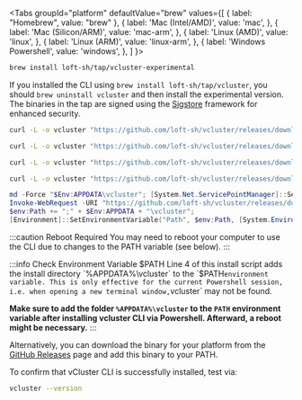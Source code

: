 
<Tabs
  groupId="platform"
  defaultValue="brew"
  values={[
	{ label: "Homebrew", value: "brew" },
    { label: 'Mac (Intel/AMD)', value: 'mac', },
    { label: 'Mac (Silicon/ARM)', value: 'mac-arm', },
    { label: 'Linux (AMD)', value: 'linux', },
    { label: 'Linux (ARM)', value: 'linux-arm', },
    { label: 'Windows Powershell', value: 'windows', },
  ]
}>
<TabItem value="brew">

```bash
brew install loft-sh/tap/vcluster-experimental
```

If you installed the CLI using `brew install loft-sh/tap/vcluster`, you should `brew uninstall vcluster` and then install the experimental version.
The binaries in the tap are signed using the [Sigstore](https://docs.sigstore.dev/) framework for enhanced security.

</TabItem>
<TabItem value="mac">

```bash
curl -L -o vcluster "https://github.com/loft-sh/vcluster/releases/download/v0.20.0-beta.1/vcluster-darwin-amd64" && sudo install -c -m 0755 vcluster /usr/local/bin && rm -f vcluster
```

</TabItem>
<TabItem value="mac-arm">

```bash
curl -L -o vcluster "https://github.com/loft-sh/vcluster/releases/download/v0.20.0-beta.1/vcluster-darwin-arm64" && sudo install -c -m 0755 vcluster /usr/local/bin && rm -f vcluster
```

</TabItem>
<TabItem value="linux">

```bash
curl -L -o vcluster "https://github.com/loft-sh/vcluster/releases/download/v0.20.0-beta.1/vcluster-linux-amd64" && sudo install -c -m 0755 vcluster /usr/local/bin && rm -f vcluster
```

</TabItem>
<TabItem value="linux-arm">

```bash
curl -L -o vcluster "https://github.com/loft-sh/vcluster/releases/download/v0.20.0-beta.1/vcluster-linux-arm64" && sudo install -c -m 0755 vcluster /usr/local/bin && rm -f vcluster
```

</TabItem>
<TabItem value="windows">

```powershell {4}
md -Force "$Env:APPDATA\vcluster"; [System.Net.ServicePointManager]::SecurityProtocol = [System.Net.SecurityProtocolType]'Tls,Tls11,Tls12';
Invoke-WebRequest -URI "https://github.com/loft-sh/vcluster/releases/download/v0.20.0-beta.1/vcluster-windows-amd64.exe" -o $Env:APPDATA\vcluster\vcluster.exe;
$env:Path += ";" + $Env:APPDATA + "\vcluster";
[Environment]::SetEnvironmentVariable("Path", $env:Path, [System.EnvironmentVariableTarget]::User);
```

:::caution Reboot Required
You may need to reboot your computer to use the CLI due to changes to the PATH variable (see below).
:::

:::info Check Environment Variable $PATH
Line 4 of this install script adds the install directory `%APPDATA%\vcluster` to the `$PATH`environment variable. This is only effective for the current Powershell session, i.e. when opening a new terminal window,`vcluster` may not be found.

**Make sure to add the folder `%APPDATA%\vcluster` to the `PATH` environment variable after installing vcluster CLI via Powershell. Afterward, a reboot might be necessary.**
:::

</TabItem>
</Tabs>

Alternatively, you can download the binary for your platform from the [GitHub Releases](https://github.com/loft-sh/vcluster/releases) page and add this binary to your PATH.

To confirm that vCluster CLI is successfully installed, test via:

```bash
vcluster --version
```
